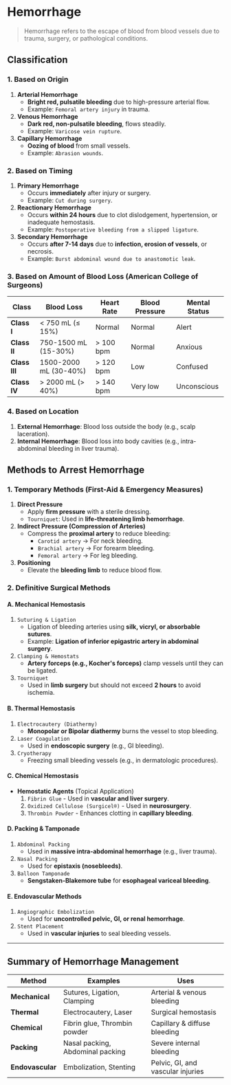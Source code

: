 # Hemorrhage

> Hemorrhage refers to the escape of blood from blood vessels due to trauma, surgery, or pathological conditions.

## Classification

### 1. Based on Origin

1. **Arterial Hemorrhage**
   - **Bright red, pulsatile bleeding** due to high-pressure arterial flow.
   - Example: `Femoral artery injury` in trauma.
2. **Venous Hemorrhage**
   - **Dark red, non-pulsatile bleeding**, flows steadily.
   - Example: `Varicose vein rupture`.
3. **Capillary Hemorrhage**
   - **Oozing of blood** from small vessels.
   - Example: `Abrasion wounds`.

### 2. Based on Timing

1. **Primary Hemorrhage**
   - Occurs **immediately** after injury or surgery.
   - Example: `Cut during surgery`.
2. **Reactionary Hemorrhage**
   - Occurs **within 24 hours** due to clot dislodgement, hypertension, or inadequate hemostasis.
   - Example: `Postoperative bleeding from a slipped ligature`.
3. **Secondary Hemorrhage**
   - Occurs **after 7-14 days** due to **infection, erosion of vessels**, or necrosis.
   - Example: `Burst abdominal wound due to anastomotic leak`.

### 3. Based on Amount of Blood Loss (American College of Surgeons)

| Class         | Blood Loss            | Heart Rate | Blood Pressure | Mental Status |
| ------------- | --------------------- | ---------- | -------------- | ------------- |
| **Class I**   | < 750 mL (≤ 15%)      | Normal     | Normal         | Alert         |
| **Class II**  | 750-1500 mL (15-30%)  | > 100 bpm  | Normal         | Anxious       |
| **Class III** | 1500-2000 mL (30-40%) | > 120 bpm  | Low            | Confused      |
| **Class IV**  | > 2000 mL (> 40%)     | > 140 bpm  | Very low       | Unconscious   |

### 4. Based on Location

1. **External Hemorrhage**: Blood loss outside the body (e.g., scalp laceration).
2. **Internal Hemorrhage**: Blood loss into body cavities (e.g., intra-abdominal bleeding in liver trauma).

## Methods to Arrest Hemorrhage

### 1. Temporary Methods (First-Aid & Emergency Measures)

1. **Direct Pressure**
   - Apply **firm pressure** with a sterile dressing.
   - `Tourniquet`: Used in **life-threatening limb hemorrhage**.
1. **Indirect Pressure (Compression of Arteries)**
   - Compress the **proximal artery** to reduce bleeding:
     - `Carotid artery` → For neck bleeding.
     - `Brachial artery` → For forearm bleeding.
     - `Femoral artery` → For leg bleeding.
1. **Positioning**
   - Elevate the **bleeding limb** to reduce blood flow.

### 2. Definitive Surgical Methods

#### A. Mechanical Hemostasis

1. `Suturing & Ligation`
   - Ligation of bleeding arteries using **silk, vicryl, or absorbable sutures**.
   - Example: **Ligation of inferior epigastric artery in abdominal surgery**.
1. `Clamping & Hemostats`
   - **Artery forceps (e.g., Kocher's forceps)** clamp vessels until they can be ligated.
1. `Tourniquet`
   - Used in **limb surgery** but should not exceed **2 hours** to avoid ischemia.

#### B. Thermal Hemostasis

1. `Electrocautery (Diathermy)`
   - **Monopolar or Bipolar diathermy** burns the vessel to stop bleeding.
1. `Laser Coagulation`
   - Used in **endoscopic surgery** (e.g., GI bleeding).
1. `Cryotherapy`
   - Freezing small bleeding vessels (e.g., in dermatologic procedures).

#### C. Chemical Hemostasis

- **Hemostatic Agents** (Topical Application)
  1. `Fibrin Glue` - Used in **vascular and liver surgery**.
  1. `Oxidized Cellulose (Surgicel®)` - Used in **neurosurgery**.
  1. `Thrombin Powder` - Enhances clotting in **capillary bleeding**.

#### D. Packing & Tamponade

1. `Abdominal Packing`
   - Used in **massive intra-abdominal hemorrhage** (e.g., liver trauma).
1. `Nasal Packing`
   - Used for **epistaxis (nosebleeds)**.
1. `Balloon Tamponade`
   - **Sengstaken-Blakemore tube** for **esophageal variceal bleeding**.

#### E. Endovascular Methods

1. `Angiographic Embolization`
   - Used for **uncontrolled pelvic, GI, or renal hemorrhage**.
1. `Stent Placement`
   - Used in **vascular injuries** to seal bleeding vessels.

---

## Summary of Hemorrhage Management

| Method           | Examples                         | Uses                              |
| ---------------- | -------------------------------- | --------------------------------- |
| **Mechanical**   | Sutures, Ligation, Clamping      | Arterial & venous bleeding        |
| **Thermal**      | Electrocautery, Laser            | Surgical hemostasis               |
| **Chemical**     | Fibrin glue, Thrombin powder     | Capillary & diffuse bleeding      |
| **Packing**      | Nasal packing, Abdominal packing | Severe internal bleeding          |
| **Endovascular** | Embolization, Stenting           | Pelvic, GI, and vascular injuries |
